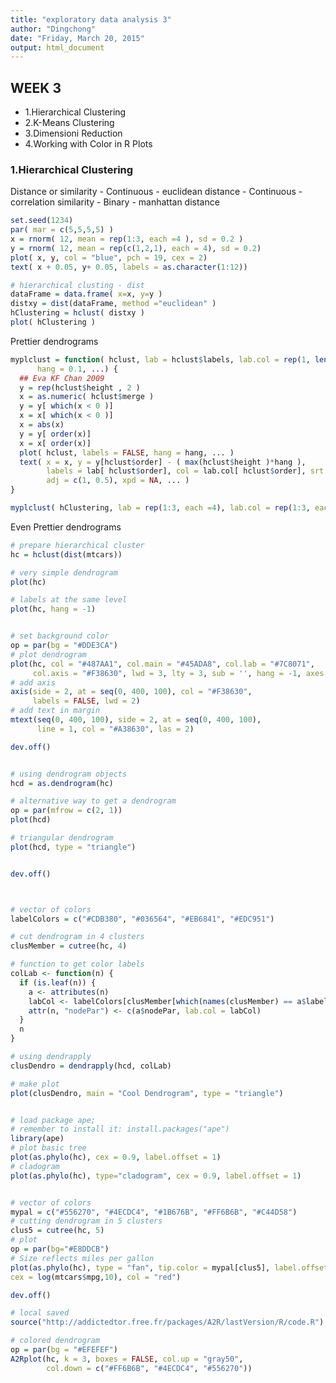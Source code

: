 ```yaml
---
title: "exploratory data analysis 3"
author: "Dingchong"
date: "Friday, March 20, 2015"
output: html_document
---
```


## WEEK 3 

- 1.Hierarchical Clustering 
- 2.K-Means Clustering
- 3.Dimensioni Reduction
- 4.Working with Color in R Plots



### 1.Hierarchical Clustering 

Distance or similarity
- Continuous - euclidean distance
- Continuous - correlation similarity
- Binary - manhattan distance


```r

set.seed(1234)
par( mar = c(5,5,5,5) )
x = rnorm( 12, mean = rep(1:3, each =4 ), sd = 0.2 )
y = rnorm( 12, mean = rep(c(1,2,1), each = 4), sd = 0.2)
plot( x, y, col = "blue", pch = 19, cex = 2)
text( x + 0.05, y+ 0.05, labels = as.character(1:12))

# hierarchical clusting - dist
dataFrame = data.frame( x=x, y=y )
distxy = dist(dataFrame, method ="euclidean" )
hClustering = hclust( distxy )
plot( hClustering )

```


Prettier dendrograms


```r

myplclust = function( hclust, lab = hclust$labels, lab.col = rep(1, length(hclust$labels)), 
      hang = 0.1, ...) {
  ## Eva KF Chan 2009
  y = rep(hclust$height , 2 )
  x = as.numeric( hclust$merge )
  y = y[ which(x < 0 )]
  x = x[ which(x < 0 )]
  x = abs(x)
  y = y[ order(x)]
  x = x[ order(x)]
  plot( hclust, labels = FALSE, hang = hang, ... )
  text( x = x, y = y[hclust$order] - ( max(hclust$height )*hang ), 
        labels = lab[ hclust$order], col = lab.col[ hclust$order], srt = 90, 
        adj = c(1, 0.5), xpd = NA, ... )
}

myplclust( hClustering, lab = rep(1:3, each =4), lab.col = rep(1:3, each =4 ))

```


Even Prettier dendrograms 


```r
# prepare hierarchical cluster
hc = hclust(dist(mtcars))

# very simple dendrogram
plot(hc)

# labels at the same level
plot(hc, hang = -1)


# set background color
op = par(bg = "#DDE3CA")
# plot dendrogram
plot(hc, col = "#487AA1", col.main = "#45ADA8", col.lab = "#7C8071",
     col.axis = "#F38630", lwd = 3, lty = 3, sub = '', hang = -1, axes = FALSE)
# add axis
axis(side = 2, at = seq(0, 400, 100), col = "#F38630",
     labels = FALSE, lwd = 2)
# add text in margin
mtext(seq(0, 400, 100), side = 2, at = seq(0, 400, 100),
      line = 1, col = "#A38630", las = 2)

dev.off()


# using dendrogram objects
hcd = as.dendrogram(hc)

# alternative way to get a dendrogram
op = par(mfrow = c(2, 1))
plot(hcd)

# triangular dendrogram
plot(hcd, type = "triangle")


dev.off()



# vector of colors
labelColors = c("#CDB380", "#036564", "#EB6841", "#EDC951")

# cut dendrogram in 4 clusters
clusMember = cutree(hc, 4)

# function to get color labels
colLab <- function(n) {
  if (is.leaf(n)) {
    a <- attributes(n)
    labCol <- labelColors[clusMember[which(names(clusMember) == a$label)]]
    attr(n, "nodePar") <- c(a$nodePar, lab.col = labCol)
  }
  n
}

# using dendrapply
clusDendro = dendrapply(hcd, colLab)

# make plot
plot(clusDendro, main = "Cool Dendrogram", type = "triangle")


# load package ape;
# remember to install it: install.packages("ape")
library(ape)
# plot basic tree
plot(as.phylo(hc), cex = 0.9, label.offset = 1)
# cladogram
plot(as.phylo(hc), type="cladogram", cex = 0.9, label.offset = 1)


# vector of colors
mypal = c("#556270", "#4ECDC4", "#1B676B", "#FF6B6B", "#C44D58")
# cutting dendrogram in 5 clusters
clus5 = cutree(hc, 5)
# plot
op = par(bg="#E8DDCB")
# Size reflects miles per gallon
plot(as.phylo(hc), type = "fan", tip.color = mypal[clus5], label.offset = 1,
cex = log(mtcars$mpg,10), col = "red")

dev.off()

# local saved
source("http://addictedtor.free.fr/packages/A2R/lastVersion/R/code.R")

# colored dendrogram
op = par(bg = "#EFEFEF")
A2Rplot(hc, k = 3, boxes = FALSE, col.up = "gray50",
        col.down = c("#FF6B6B", "#4ECDC4", "#556270"))


```




